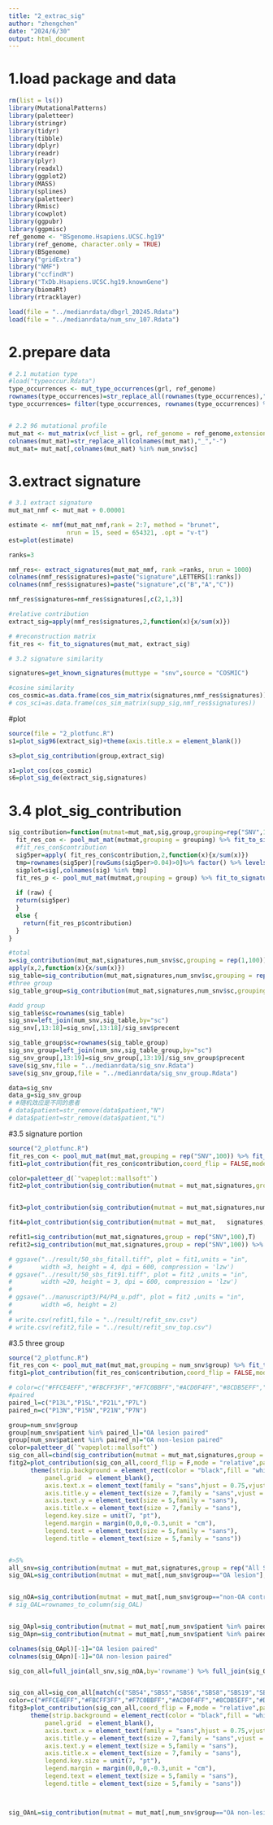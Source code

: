 ---
title: "2_extrac_sig"
author: "zhengchen"
date: "2024/6/30"
output: html_document
---

# 1.load package and data

```{r echo=FALSE,message=FALSE,warning=FALSE}
rm(list = ls())
library(MutationalPatterns)
library(paletteer)
library(stringr)
library(tidyr)
library(tibble)
library(dplyr)
library(readr)
library(plyr)
library(readxl)
library(ggplot2)
library(MASS)
library(splines)
library(paletteer)
library(Rmisc)
library(cowplot)
library(ggpubr)
library(ggpmisc) 
ref_genome <- "BSgenome.Hsapiens.UCSC.hg19"
library(ref_genome, character.only = TRUE)
library(BSgenome)
library("gridExtra")
library("NMF")
library("ccfindR")
library("TxDb.Hsapiens.UCSC.hg19.knownGene")
library(biomaRt)
library(rtracklayer)

load(file = "../medianrdata/dbgrl_20245.Rdata")
load(file = "../medianrdata/num_snv_107.Rdata")
```


# 2.prepare data

```{r}
# 2.1 mutation type
#load("typeoccur.Rdata")
type_occurrences <- mut_type_occurrences(grl, ref_genome)
rownames(type_occurrences)=str_replace_all(rownames(type_occurrences),"_","-")
type_occurrences= filter(type_occurrences, rownames(type_occurrences) %in% num_snv$sc)


# 2.2 96 mutational profile
mut_mat <- mut_matrix(vcf_list = grl, ref_genome = ref_genome,extension = 1)
colnames(mut_mat)=str_replace_all(colnames(mut_mat),"_","-")
mut_mat= mut_mat[,colnames(mut_mat) %in% num_snv$sc]

```


# 3.extract signature
```{r}
# 3.1 extract signature
mut_mat_nmf <- mut_mat + 0.00001

estimate <- nmf(mut_mat_nmf,rank = 2:7, method = "brunet",
                nrun = 15, seed = 654321, .opt = "v-t")
est=plot(estimate)

ranks=3

nmf_res<- extract_signatures(mut_mat_nmf, rank =ranks, nrun = 1000)
colnames(nmf_res$signatures)=paste("signature",LETTERS[1:ranks])
colnames(nmf_res$signatures)=paste("signature",c("B","A","C"))

nmf_res$signatures=nmf_res$signatures[,c(2,1,3)]

#relative contribution
extract_sig=apply(nmf_res$signatures,2,function(x){x/sum(x)})

# #reconstruction matrix
fit_res <- fit_to_signatures(mut_mat, extract_sig)

# 3.2 signature similarity

signatures=get_known_signatures(muttype = "snv",source = "COSMIC")

#cosine similarity
cos_cosmic=as.data.frame(cos_sim_matrix(signatures,nmf_res$signatures))
# cos_sci=as.data.frame(cos_sim_matrix(supp_sig,nmf_res$signatures))
```


#plot
```{r}
source(file = "2_plotfunc.R")
s1=plot_sig96(extract_sig)+theme(axis.title.x = element_blank())

s3=plot_sig_contribution(group,extract_sig)

x1=plot_cos(cos_cosmic)
s6=plot_sig_de(extract_sig,signatures)

```


# 3.4 plot_sig_contribution
```{r}
sig_contribution=function(mutmat=mut_mat,sig,group,grouping=rep("SNV",100),raw=F){
  fit_res_con <- pool_mut_mat(mutmat,grouping = grouping) %>% fit_to_signatures(sig)
  #fit_res_con$contribution
  sig5per=apply( fit_res_con$contribution,2,function(x){x/sum(x)})
  tmp=rownames(sig5per)[rowSums(sig5per>0.04)>0]%>% factor() %>% levels()
  sigplot=sig[,colnames(sig) %in% tmp]
  fit_res_p <- pool_mut_mat(mutmat,grouping = group) %>% fit_to_signatures(sigplot)
  
  if (raw) {
  return(sig5per)
  }
  else {
    return(fit_res_p$contribution)
  }
}

#total
x=sig_contribution(mut_mat,signatures,num_snv$sc,grouping = rep(1,100))
apply(x,2,function(x){x/sum(x)})
sig_table=sig_contribution(mut_mat,signatures,num_snv$sc,grouping = rep(1,100)) %>% t()%>%as.data.frame()
#three group 
sig_table_group=sig_contribution(mut_mat,signatures,num_snv$sc,grouping = num_snv$group) %>% t()%>%as.data.frame()

#add group
sig_table$sc=rownames(sig_table)
sig_snv=left_join(num_snv,sig_table,by="sc")
sig_snv[,13:18]=sig_snv[,13:18]/sig_snv$precent

sig_table_group$sc=rownames(sig_table_group)
sig_snv_group=left_join(num_snv,sig_table_group,by="sc")
sig_snv_group[,13:19]=sig_snv_group[,13:19]/sig_snv_group$precent
save(sig_snv,file = "../medianrdata/sig_snv.Rdata")
save(sig_snv_group,file = "../medianrdata/sig_snv_group.Rdata")

data=sig_snv
data_g=sig_snv_group
# #随机效应是不同的患者
# data$patient=str_remove(data$patient,"N")
# data$patient=str_remove(data$patient,"L")
```

#3.5 signature portion
```{r}
source("2_plotfunc.R")
fit_res_con <- pool_mut_mat(mut_mat,grouping = rep("SNV",100)) %>% fit_to_signatures(signatures)
fit1=plot_contribution(fit_res_con$contribution,coord_flip = FALSE,mode = "relative")

color=paletteer_d(`"vapeplot::mallsoft"`)
fit2=plot_contribution(sig_contribution(mutmat = mut_mat,signatures,group = rep("SNV",100)),coord_flip = F,mode = "relative",palette = color)+guides(fill=guide_legend(ncol   = 1,byrow = F))+theme(legend.position = "none",axis.text.x.bottom  = element_text(angle = 45))


fit3=plot_contribution(sig_contribution(mutmat = mut_mat,signatures,num_snv$sc),coord_flip = FALSE,mode = "relative")+theme(axis.text.x =element_text(angle = 45,hjust = 1,size = 6))

fit4=plot_contribution(sig_contribution(mutmat = mut_mat,   signatures,group = num_snv$group),coord_flip = F,mode = "relative",palette = color)+guides(fill=guide_legend(ncol   = 1,byrow = F))+theme(legend.position = "right",)

refit1=sig_contribution(mut_mat,signatures,group = rep("SNV",100),T)
refit2=sig_contribution(mut_mat,signatures,group = rep("SNV",100)) %>% apply(2,function(x){x/sum(x)})

# ggsave("../result/50_sbs_fitall.tiff", plot = fit1,units = "in", 
#        width =3, height = 4, dpi = 600, compression = 'lzw')
# ggsave("../result/50_sbs_fit91.tiff", plot = fit2 ,units = "in", 
#        width =20, height = 3, dpi = 600, compression = 'lzw')
# 
# ggsave("../manuscript3/P4/P4_u.pdf", plot = fit2 ,units = "in", 
#        width =6, height = 2)
# 
# write.csv(refit1,file = "../result/refit_snv.csv")
# write.csv(refit2,file = "../result/refit_snv_top.csv")

```
#3.5 three group
```{r}
source("2_plotfunc.R")
fit_res_con <- pool_mut_mat(mut_mat,grouping = num_snv$group) %>% fit_to_signatures(signatures)
fitg1=plot_contribution(fit_res_con$contribution,coord_flip = FALSE,mode = "relative")

# color=c("#FFCE4EFF","#FBCFF3FF","#F7C0BBFF","#ACD0F4FF","#8CDB5EFF","#D6D6D6FF","#8690FFFF","#30BFDDFF","#7FD4C1FF")
#paired
paired_l=c("P13L","P15L","P21L","P7L")
paired_n=c("P13N","P15N","P21N","P7N")

group=num_snv$group
group[num_snv$patient %in% paired_l]="OA lesion paired"
group[num_snv$patient %in% paired_n]="OA non-lesion paired"
color=paletteer_d(`"vapeplot::mallsoft"`)
sig_con_all=cbind(sig_contribution(mutmat = mut_mat,signatures,group = rep("Total SNV",100)),sig_contribution(mutmat = mut_mat,signatures,group))
fitg2=plot_contribution(sig_con_all,coord_flip = F,mode = "relative",palette = color)+guides(fill=guide_legend(ncol   = 1,byrow = F))+
      theme(strip.background = element_rect(color = "black",fill = "white"),
          panel.grid  = element_blank(),
          axis.text.x = element_text(family = "sans",hjust = 0.75,vjust = 0.8,size =6,angle = 45),
          axis.title.y = element_text(size = 7,family = "sans",vjust = 1), 
          axis.text.y = element_text(size = 5,family = "sans"), 
          axis.title.x = element_text(size = 7,family = "sans"), 
          legend.key.size = unit(7, "pt"),
          legend.margin = margin(0,0,0,-0.3,unit = "cm"),
          legend.text = element_text(size = 5,family = "sans"),
          legend.title = element_text(size = 5,family = "sans"))


#>5%
all_snv=sig_contribution(mutmat = mut_mat,signatures,group = rep("All SNV",100))%>% as.data.frame() %>% rownames_to_column()
sig_OAL=sig_contribution(mutmat = mut_mat[,num_snv$group=="OA lesion"],sig=signatures,num_snv$group[num_snv$group=="OA lesion"],grouping = num_snv$group[num_snv$group=="OA lesion"]) %>% as.data.frame() %>% rownames_to_column()


sig_nOA=sig_contribution(mutmat = mut_mat[,num_snv$group=="non-OA control"],sig=signatures,num_snv$group[num_snv$group=="non-OA control"],grouping = num_snv$group[num_snv$group=="non-OA control"])%>% as.data.frame() %>% rownames_to_column()
# sig_OAL=rownames_to_column(sig_OAL)


sig_OApl=sig_contribution(mutmat = mut_mat[,num_snv$patient %in% paired_l],sig=signatures,num_snv$group[num_snv$patient %in% paired_l],grouping = num_snv$group[num_snv$patient %in% paired_l])%>% as.data.frame() %>% rownames_to_column()
sig_OApn=sig_contribution(mutmat = mut_mat[,num_snv$patient %in% paired_n],sig=signatures,num_snv$group[num_snv$patient %in% paired_n],grouping = num_snv$group[num_snv$patient %in% paired_n])%>% as.data.frame() %>% rownames_to_column()

colnames(sig_OApl)[-1]="OA lesion paired"
colnames(sig_OApn)[-1]="OA non-lesion paired"

sig_con_all=full_join(all_snv,sig_nOA,by='rowname') %>% full_join(sig_OAL,by='rowname') %>% full_join(sig_OApl,by='rowname') %>%full_join(sig_OApn,by='rowname') %>% column_to_rownames(var = "rowname") 


sig_con_all=sig_con_all[match(c("SBS4","SBS5","SBS6","SBS8","SBS19","SBS26","SBS29","SBS30","SBS44"),rownames(sig_con_all)),]
color=c("#FFCE4EFF","#FBCFF3FF","#F7C0BBFF","#ACD0F4FF","#8CDB5EFF","#D6D6D6FF","#8690FFFF","#30BFDDFF","#7FD4C1FF")
fitg3=plot_contribution(sig_con_all,coord_flip = F,mode = "relative",palette = color)+guides(fill=guide_legend(ncol   = 1,byrow = F))+
      theme(strip.background = element_rect(color = "black",fill = "white"),
          panel.grid  = element_blank(),
          axis.text.x = element_text(family = "sans",hjust = 0.75,vjust = 0.8,size =6,angle = 45),
          axis.title.y = element_text(size = 7,family = "sans",vjust = 1), 
          axis.text.y = element_text(size = 5,family = "sans"), 
          axis.title.x = element_text(size = 7,family = "sans"), 
          legend.key.size = unit(7, "pt"),
          legend.margin = margin(0,0,0,-0.3,unit = "cm"),
          legend.text = element_text(size = 5,family = "sans"),
          legend.title = element_text(size = 5,family = "sans"))



sig_OAnL=sig_contribution(mutmat = mut_mat[,num_snv$group=="OA non-lesion"],sig=signatures,num_snv$group[num_snv$group=="OA non-lesion"],grouping = num_snv$group[num_snv$group=="OA non-lesion"])%>% as.data.frame() %>% rownames_to_column()


```
